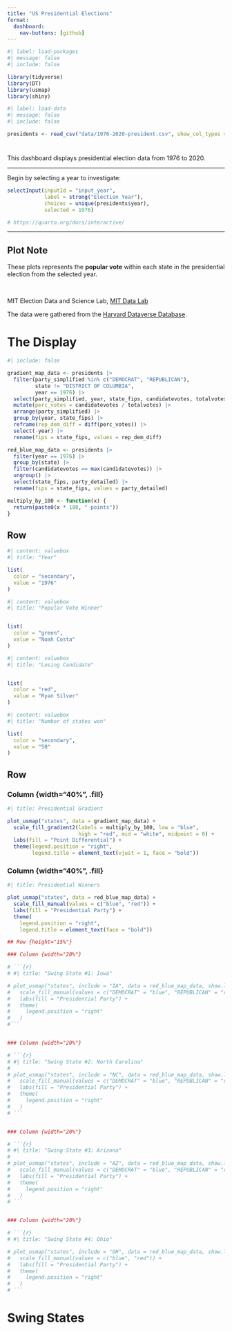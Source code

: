 ```yaml
---
title: "️US Presidential Elections"
format: 
  dashboard:
    nav-buttons: [github]
---
```


```r
#| label: load-packages
#| message: false
#| include: false

library(tidyverse)
library(DT)
library(usmap)
library(shiny)

```

```r
#| label: load-data
#| message: false
#| include: false

presidents <- read_csv("data/1976-2020-president.csv", show_col_types = FALSE)

```

#  {.sidebar}

This dashboard displays presidential election data from 1976 to 2020. 
<hr>

Begin by selecting a year to investigate:
```r

selectInput(inputId = "input_year", 
            label = strong("Election Year"),
            choices = unique(presidents$year),
            selected = 1976)

# https://quarto.org/docs/interactive/

```

<hr>

::: {.callout-note}
## Plot Note

These plots represents the **popular vote** within each state in the presidential
election from the selected year.
:::

<br>

MIT Election Data and Science Lab, [MIT Data Lab](https://electionlab.mit.edu/)

The data were gathered from the [Harvard Dataverse Database](https://dataverse.harvard.edu/dataset.xhtml?persistentId=doi:10.7910/DVN/42MVDX).


# The Display

```r
#| include: false

gradient_map_data <- presidents |>
  filter(party_simplified %in% c("DEMOCRAT", "REPUBLICAN"),
         state != "DISTRICT OF COLUMBIA", 
         year == 1976) |>
  select(party_simplified, year, state_fips, candidatevotes, totalvotes) |>
  mutate(perc_votes = candidatevotes / totalvotes) |>
  arrange(party_simplified) |>
  group_by(year, state_fips) |>
  reframe(rep_dem_diff = diff(perc_votes)) |>
  select(-year) |>
  rename(fips = state_fips, values = rep_dem_diff) 

red_blue_map_data <- presidents |>
  filter(year == 1976) |>
  group_by(state) |>
  filter(candidatevotes == max(candidatevotes)) |>
  ungroup() |>
  select(state_fips, party_detailed) |>
  rename(fips = state_fips, values = party_detailed)

multiply_by_100 <- function(x) {
  return(paste0(x * 100, " points"))
}

```


## Row {height="15%"}

```r
#| content: valuebox
#| title: "Year"

list(
  color = "secondary",
  value = "1976"
)

```

```r
#| content: valuebox
#| title: "Popular Vote Winner"


list(
  color = "green",
  value = "Noah Costa"
)

```

```r
#| content: valuebox
#| title: "Losing Candidate"


list(
  color = "red",
  value = "Ryan Silver"
)

```


```r
#| content: valuebox
#| title: "Number of states won"

list(
  color = "secondary",
  value = "50"
)

```

## Row {height="40%"}

### Column {width="40%", .fill}

```r
#| title: Presidential Gradient

plot_usmap("states", data = gradient_map_data) +
  scale_fill_gradient2(labels = multiply_by_100, low = "blue",
                       high = "red", mid = "white", midpoint = 0) +
  labs(fill = "Point Differential") +
  theme(legend.position = "right",
        legend.title = element_text(vjust = 1, face = "bold"))

```

### Column {width="40%", .fill}

```r
#| title: Presidential Winners

plot_usmap("states", data = red_blue_map_data) +
  scale_fill_manual(values = c("blue", "red")) +
  labs(fill = "Presidential Party") +
  theme(
    legend.position = "right",
    legend.title = element_text(face = "bold"))

```

```r
## Row {height="15%"}

### Column {width="20%"}

# ```{r}
# #| title: "Swing State #1: Iowa"

# plot_usmap("states", include = "IA", data = red_blue_map_data, show.legend = FALSE) +
#   scale_fill_manual(values = c("DEMOCRAT" = "blue", "REPUBLICAN" = "red")) +
#   labs(fill = "Presidential Party") +
#   theme(
#     legend.position = "right"
#   )
#```


### Column {width="20%"}

# ```{r}
# #| title: "Swing State #2: North Carolina"
# 
# plot_usmap("states", include = "NC", data = red_blue_map_data, show.legend = FALSE) +
#   scale_fill_manual(values = c("DEMOCRAT" = "blue", "REPUBLICAN" = "red")) +
#   labs(fill = "Presidential Party") +
#   theme(
#     legend.position = "right"
#   )
# ```


### Column {width="20%"}

# ```{r}
# #| title: "Swing State #3: Arizona"
# 
# plot_usmap("states", include = "AZ", data = red_blue_map_data, show.legend = FALSE) +
#   scale_fill_manual(values = c("DEMOCRAT" = "blue", "REPUBLICAN" = "red")) +
#   labs(fill = "Presidential Party") +
#   theme(
#     legend.position = "right"
#   )
# ```


### Column {width="20%"}

# ```{r}
# #| title: "Swing State #4: Ohio"

# plot_usmap("states", include = "OH", data = red_blue_map_data, show.legend = FALSE) +
#   scale_fill_manual(values = c("blue", "red")) +
#   labs(fill = "Presidential Party") +
#   theme(
#     legend.position = "right"
#   )
# ```
``` 

# Swing States

